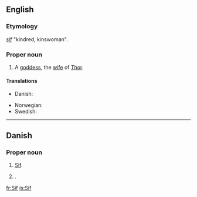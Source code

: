 ==English==

===Etymology===
{{ON.}} ''[[sif]]'' "kindred, kinswoman".

===Proper noun===
{{en-proper noun}}

# {{norse mythology}} A [[goddess]], the [[wife]] of  [[Thor]].

====Translations====
{{trans-top|wife of Thor}}
*Danish: {{t|da|Sif}}
{{trans-mid}}
*Norwegian: {{t|no|Siv}}
*Swedish: {{t|sv|Siv}}
{{trans-bottom}}

----

==Danish==

===Proper noun===
{{infl|da|proper noun}}

# {{norse mythology|lang=da}} [[#English|Sif]].
# {{given name|female||da:}}.

[[fr:Sif]]
[[is:Sif]]